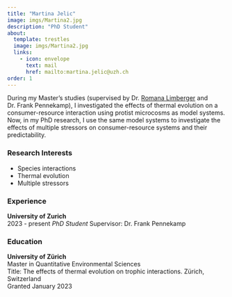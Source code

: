 ```yaml
---
title: "Martina Jelic"
image: imgs/Martina2.jpg
description: "PhD Student"
about:
  template: trestles
  image: imgs/Martina2.jpg
  links:
    - icon: envelope
      text: mail
      href: mailto:martina.jelic@uzh.ch
order: 1
---
```


During my Master's studies (supervised by Dr. [Romana Limberger](https://www.ieu.uzh.ch/en/staff/member/limberger_romana.html) and Dr. Frank Pennekamp), I investigated the effects of thermal evolution on a consumer-resource interaction using protist microcosms as model systems. Now, in my PhD research, I use the same model systems to investigate the effects of multiple stressors on consumer-resource systems and their predictability.

### Research Interests

- Species interactions
- Thermal evolution
- Multiple stressors

### Experience

**University of Zurich**  
2023 - present
*PhD Student*
Supervisor: Dr. Frank Pennekamp


### Education

**University of Zürich**  
Master in Quantitative Environmental Sciences  
Title: The effects of thermal evolution on trophic interactions.
Zürich, Switzerland    
Granted January 2023





